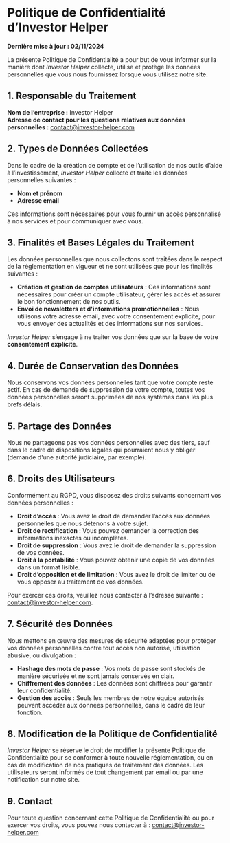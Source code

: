 # Politique de Confidentialité d’Investor Helper

**Dernière mise à jour : 02/11/2024**

La présente Politique de Confidentialité a pour but de vous informer sur la manière dont *Investor Helper* collecte, utilise et protège les données personnelles que vous nous fournissez lorsque vous utilisez notre site.

## 1. Responsable du Traitement

**Nom de l’entreprise :** Investor Helper  
**Adresse de contact pour les questions relatives aux données personnelles :** contact@investor-helper.com

## 2. Types de Données Collectées

Dans le cadre de la création de compte et de l’utilisation de nos outils d’aide à l’investissement, *Investor Helper* collecte et traite les données personnelles suivantes :

   - **Nom et prénom**
   - **Adresse email**

Ces informations sont nécessaires pour vous fournir un accès personnalisé à nos services et pour communiquer avec vous.

## 3. Finalités et Bases Légales du Traitement

Les données personnelles que nous collectons sont traitées dans le respect de la réglementation en vigueur et ne sont utilisées que pour les finalités suivantes :

   - **Création et gestion de comptes utilisateurs** : Ces informations sont nécessaires pour créer un compte utilisateur, gérer les accès et assurer le bon fonctionnement de nos outils.
   - **Envoi de newsletters et d'informations promotionnelles** : Nous utilisons votre adresse email, avec votre consentement explicite, pour vous envoyer des actualités et des informations sur nos services.

*Investor Helper* s’engage à ne traiter vos données que sur la base de votre **consentement explicite**.

## 4. Durée de Conservation des Données

Nous conservons vos données personnelles tant que votre compte reste actif. En cas de demande de suppression de votre compte, toutes vos données personnelles seront supprimées de nos systèmes dans les plus brefs délais.

## 5. Partage des Données

Nous ne partageons pas vos données personnelles avec des tiers, sauf dans le cadre de dispositions légales qui pourraient nous y obliger (demande d'une autorité judiciaire, par exemple).

## 6. Droits des Utilisateurs

Conformément au RGPD, vous disposez des droits suivants concernant vos données personnelles :

   - **Droit d’accès** : Vous avez le droit de demander l’accès aux données personnelles que nous détenons à votre sujet.
   - **Droit de rectification** : Vous pouvez demander la correction des informations inexactes ou incomplètes.
   - **Droit de suppression** : Vous avez le droit de demander la suppression de vos données.
   - **Droit à la portabilité** : Vous pouvez obtenir une copie de vos données dans un format lisible.
   - **Droit d’opposition et de limitation** : Vous avez le droit de limiter ou de vous opposer au traitement de vos données.

Pour exercer ces droits, veuillez nous contacter à l’adresse suivante : contact@investor-helper.com.

## 7. Sécurité des Données

Nous mettons en œuvre des mesures de sécurité adaptées pour protéger vos données personnelles contre tout accès non autorisé, utilisation abusive, ou divulgation :

   - **Hashage des mots de passe** : Vos mots de passe sont stockés de manière sécurisée et ne sont jamais conservés en clair.
   - **Chiffrement des données** : Les données sont chiffrées pour garantir leur confidentialité.
   - **Gestion des accès** : Seuls les membres de notre équipe autorisés peuvent accéder aux données personnelles, dans le cadre de leur fonction.

## 8. Modification de la Politique de Confidentialité

*Investor Helper* se réserve le droit de modifier la présente Politique de Confidentialité pour se conformer à toute nouvelle réglementation, ou en cas de modification de nos pratiques de traitement des données. Les utilisateurs seront informés de tout changement par email ou par une notification sur notre site.

## 9. Contact

Pour toute question concernant cette Politique de Confidentialité ou pour exercer vos droits, vous pouvez nous contacter à : contact@investor-helper.com
